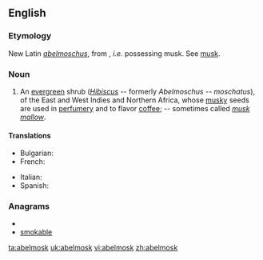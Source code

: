 ==English==

===Etymology===
New Latin ''[[abelmoschus]]'', from {{etyl|ar}} {{term|أبو المسك|sc=Arab|tr=abu-l-misk||father of musk}}, ''i.e.'' possessing musk. See [[musk]].

===Noun===
{{en-noun|-}}

# {{plants}} An [[evergreen]] shrub (''[[Hibiscus]]'' -- formerly ''Abelmoschus -- moschatus''), of the East and West Indies and Northern Africa, whose [[musky]] seeds are used in [[perfumery]] and to flavor [[coffee]]; -- sometimes called ''[[musk mallow]]''.

====Translations====
{{trans-top|evergreen shrub}}
* Bulgarian: {{t|bg|мускусен слез }}
* French: {{t|fr|ambrette|f}}
{{trans-mid}}
* Italian: {{t-|it|abelmosco|m}}
*Spanish: {{t+|es|abelmosco|m}}
{{trans-bottom}}

===Anagrams===
* {{alphagram|abeklmos}}
* [[smokable#English|smokable]]

[[ta:abelmosk]]
[[uk:abelmosk]]
[[vi:abelmosk]]
[[zh:abelmosk]]
